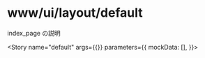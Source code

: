 
<Meta title="www/ui/layout/default" component={Layout} decorators={[withMock]} />

# www/ui/layout/default

index_page の説明

<Story
  name="default"
  args={{}}
  parameters={{
    mockData: [],
  }}></Story>

<Source>
  <Layout />
</Source>

<Props story="default" />
